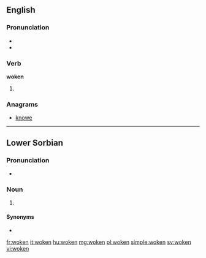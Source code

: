 ==English==

===Pronunciation===
* {{IPA|/ˈwɔʊkən/|lang=en}}
* {{rhymes|əʊkən|lang=en}}

===Verb===
'''woken'''

# {{past participle of|wake|lang=en}}

===Anagrams===
* [[knowe#English|knowe]]

----
==Lower Sorbian==

===Pronunciation===
* {{IPA|[ˈɔkʲɛn]|lang=dsb}}

===Noun===
{{head|dsb|g=n-p}}

# {{dsb-inflection of|noun|wokno|gen|p}}

====Synonyms====
* {{l/dsb|woknow}}

[[fr:woken]]
[[it:woken]]
[[hu:woken]]
[[mg:woken]]
[[pl:woken]]
[[simple:woken]]
[[sv:woken]]
[[vi:woken]]